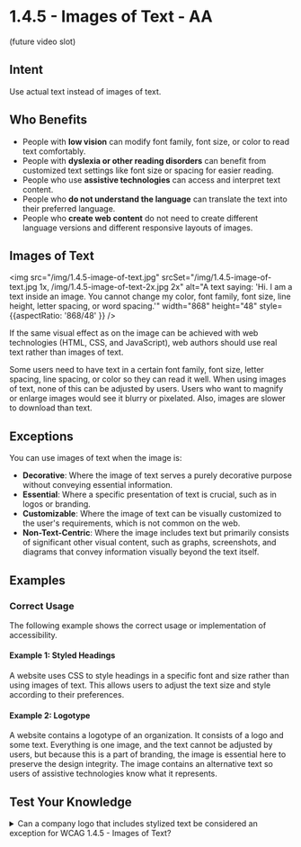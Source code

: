 # 1.4.5 - Images of Text - AA

(future video slot)

## Intent

Use actual text instead of images of text.

## Who Benefits

- People with **low vision** can modify font family, font size, or color to read text comfortably.
- People with **dyslexia or other reading disorders** can benefit from customized text settings like font size or spacing for easier reading.
- People who use **assistive technologies** can access and interpret text content.
- People who **do not understand the language** can translate the text into their preferred language.
- People who **create web content** do not need to create different language versions and different responsive layouts of images.

## Images of Text

<img src="/img/1.4.5-image-of-text.jpg" srcSet="/img/1.4.5-image-of-text.jpg 1x, /img/1.4.5-image-of-text-2x.jpg 2x" alt="A text saying: 'Hi. I am a text inside an image. You cannot change my color, font family, font size, line height, letter spacing, or word spacing.'" width="868" height="48" style={{aspectRatio: '868/48' }} />

If the same visual effect as on the image can be achieved with web technologies (HTML, CSS, and JavaScript), web authors should use real text rather than images of text.

Some users need to have text in a certain font family, font size, letter spacing, line spacing, or color so they can read it well. When using images of text, none of this can be adjusted by users. Users who want to magnify or enlarge images would see it blurry or pixelated. Also, images are slower to download than text.

## Exceptions

You can use images of text when the image is:

- **Decorative**: Where the image of text serves a purely decorative purpose without conveying essential information.
- **Essential**: Where a specific presentation of text is crucial, such as in logos or branding.
- **Customizable**: Where the image of text can be visually customized to the user's requirements, which is not common on the web.
- **Non-Text-Centric**: Where the image includes text but primarily consists of significant other visual content, such as graphs, screenshots, and diagrams that convey information visually beyond the text itself.

## Examples

### Correct Usage

The following example shows the correct usage or implementation of accessibility.

#### Example 1: Styled Headings

A website uses CSS to style headings in a specific font and size rather than using images of text. This allows users to adjust the text size and style according to their preferences.

#### Example 2: Logotype

A website contains a logotype of an organization. It consists of a logo and some text. Everything is one image, and the text cannot be adjusted by users, but because this is a part of branding, the image is essential here to preserve the design integrity. The image contains an alternative text so users of assistive technologies know what it represents.

## Test Your Knowledge

<details>
  <summary>
    <span>Can a company logo that includes stylized text be considered an exception for WCAG 1.4.5 - Images of Text?</span>
  </summary>
  Yes, it can be an exception. Logos often require specific typography as part of their branding, which is essential and permissible as an image of text.
</details>
